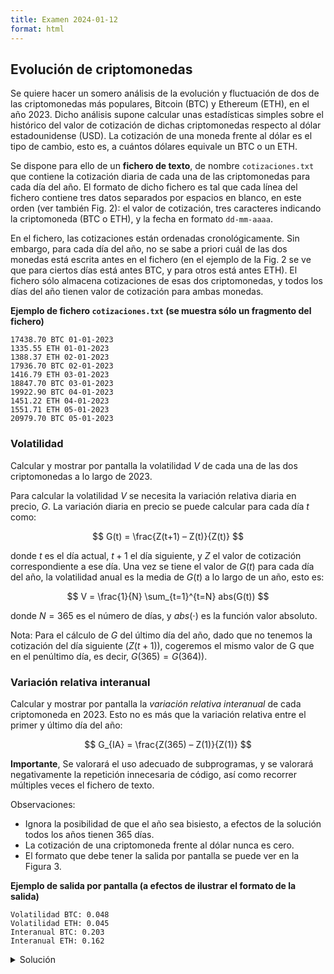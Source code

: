 ```yaml
---
title: Examen 2024-01-12
format: html
---
```


## Evolución de criptomonedas

Se quiere hacer un somero análisis de la evolución y fluctuación de dos de las criptomonedas más populares, Bitcoin (BTC) y Ethereum (ETH), en el año 2023. Dicho análisis supone calcular unas estadísticas simples sobre el histórico del valor de cotización de dichas criptomonedas respecto al dólar estadounidense (USD). La cotización de una moneda frente al dólar es el tipo de cambio, esto es, a cuántos dólares equivale un BTC o un ETH. 

Se dispone para ello de un **fichero de texto**, de nombre `cotizaciones.txt` que contiene la cotización diaria de cada una de las criptomonedas para cada día del año. El formato de dicho fichero es tal que cada línea del fichero contiene tres datos separados por espacios en blanco, en este orden (ver también Fig. 2): el valor de cotización, tres caracteres indicando la criptomoneda (BTC o ETH), y la fecha en formato `dd-mm-aaaa`.

En el fichero, las cotizaciones están ordenadas cronológicamente. Sin embargo, para cada día del año, no se sabe a priori cuál de las dos monedas está escrita antes en el fichero (en el ejemplo de la Fig. 2 se ve que para ciertos días está antes BTC, y para otros está antes ETH). El fichero sólo almacena cotizaciones de esas dos criptomonedas, y todos los días del año tienen valor de cotización para ambas monedas. 

**Ejemplo de fichero `cotizaciones.txt` (se muestra sólo un fragmento del fichero)**

```.plaintext
17438.70 BTC 01-01-2023
1335.55 ETH 01-01-2023
1388.37 ETH 02-01-2023
17936.70 BTC 02-01-2023
1416.79 ETH 03-01-2023
18847.70 BTC 03-01-2023
19922.90 BTC 04-01-2023
1451.22 ETH 04-01-2023
1551.71 ETH 05-01-2023
20979.70 BTC 05-01-2023
```

### Volatilidad

Calcular y mostrar por pantalla la volatilidad $V$ de cada una de las dos criptomonedas a lo largo de 2023.

Para calcular la volatilidad $V$ se necesita la variación relativa diaria en precio, $G$. La variación diaria en precio se puede calcular para cada día $t$ como:

$$
G(t) = \frac{Z(t+1) – Z(t)}{Z(t)}
$$

donde $t$ es el día actual, $t+1$ el día siguiente, y $Z$ el valor de cotización correspondiente a ese día. Una vez se tiene el valor de $G(t)$ para cada día del año, la volatilidad anual es la media de $G(t)$ a lo largo de un año, esto es: 

$$
V = \frac{1}{N} \sum_{t=1}^{t=N} abs(G(t))
$$

donde $N=365$ es el número de días, y $abs(\cdot)$ es la función valor absoluto.

::: {.callout-warning}
Nota: Para el cálculo de $G$ del último día del año, dado que no tenemos la cotización del día siguiente ($Z(t+1)$), cogeremos el mismo valor de G que en el penúltimo día, es decir, $G(365) = G(364))$.
:::

### Variación relativa interanual

Calcular y mostrar por pantalla la _variación relativa interanual_ de cada criptomoneda en 2023. Esto no es más que la variación relativa entre el primer y último día del año:

$$
G_{IA} = \frac{Z(365) – Z(1)}{Z(1)}
$$

**Importante**, Se valorará el uso adecuado de subprogramas, y se valorará negativamente la  repetición innecesaria de código, así como recorrer múltiples veces el fichero de texto.

Observaciones:

- Ignora la posibilidad de que el año sea bisiesto, a efectos de la solución todos los años tienen 365 días.
- La cotización de una criptomoneda frente al dólar nunca es cero.
- El formato que debe tener la salida por pantalla se puede ver en la Figura 3.

**Ejemplo de salida por pantalla (a efectos de ilustrar el formato de la salida)**

```plaintext
Volatilidad BTC: 0.048
Volatilidad ETH: 0.045
Interanual BTC: 0.203
Interanual ETH: 0.162
```

<details>
<summary>Solución</summary>

```python
def variacion_relativa(cSig, cAnt):
    return (cSig - cAnt) / cAnt


def volatilidad_anual(v):
    vol = 0.0
    for i in range(len(v) - 1):
        vol += abs(variacion_relativa(v[i + 1], v[i]))
    # Sin usar -1
    vol += variacion_relativa(v[len(v) - 1], v[len(v) - 2])
    vol /= len(v)
    return vol


def leer_fichero(fichero):
    vETH = []
    vBTC = []
    with open(fichero, "r") as f:
        line = f.readline()
        while line != "":
            datos = line.split(" ")
            if datos[1] == "ETH":
                vETH.append(float(datos[0]))
            else:
                vBTC.append(float(datos[0]))
            line = f.readline()
    return [vETH, vBTC]


cotizaciones = leer_fichero("cotizaciones.txt")
vETH = cotizaciones[0]
vBTC = cotizaciones[1]

# 1. Volatilidad
volETH = volatilidad_anual(vETH)
volBTC = volatilidad_anual(vBTC)

# 2. Variacion interanual
interanualETH = variacion_relativa(vETH[len(vETH) - 1], vETH[0])
interanualBTC = variacion_relativa(vBTC[len(vBTC) - 1], vBTC[0])

print(f"Volatilidad BTC: {volBTC:.3f}")
print(f"Volatilidad ETH: {volETH:.3f}")
print(f"Interanual BTC: {interanualBTC:.3f}")
print(f"Interanual ETH: {interanualETH:.3f}")
```

</details>

